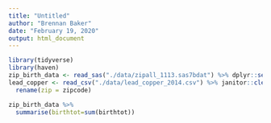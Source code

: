 ```yaml
---
title: "Untitled"
author: "Brennan Baker"
date: "February 19, 2020"
output: html_document
---
```

```r
library(tidyverse)
library(haven)
zip_birth_data <- read_sas("./data/zipall_1113.sas7bdat") %>% dplyr::select(zip,ends_with("tot")) 
lead_copper <- read_csv("./data/lead_copper_2014.csv") %>% janitor::clean_names() %>% 
  rename(zip = zipcode) 
```

```r
zip_birth_data %>% 
  summarise(birthtot=sum(birthtot))
```

